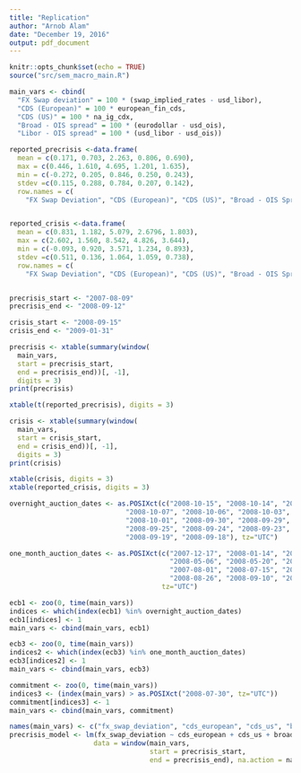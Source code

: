 ```yaml
---
title: "Replication"
author: "Arnob Alam"
date: "December 19, 2016"
output: pdf_document
---
```


```r
knitr::opts_chunk$set(echo = TRUE)
source("src/sem_macro_main.R")
```

```r

main_vars <- cbind(
  "FX Swap deviation" = 100 * (swap_implied_rates - usd_libor),
  "CDS (European)" = 100 * european_fin_cds,
  "CDS (US)" = 100 * na_ig_cdx,
  "Broad - OIS spread" = 100 * (eurodollar - usd_ois),
  "Libor - OIS spread" = 100 * (usd_libor - usd_ois))

reported_precrisis <-data.frame(
  mean = c(0.171, 0.703, 2.263, 0.806, 0.690),
  max = c(0.446, 1.610, 4.695, 1.201, 1.635),
  min = c(-0.272, 0.205, 0.846, 0.250, 0.243),
  stdev =c(0.115, 0.288, 0.784, 0.207, 0.142),
  row.names = c(
    "FX Swap Deviation", "CDS (European)", "CDS (US)", "Broad - OIS Spread","Libor - OIS Spread"))


reported_crisis <-data.frame(
  mean = c(0.831, 1.182, 5.079, 2.6796, 1.803),
  max = c(2.602, 1.560, 8.542, 4.826, 3.644),
  min = c(-0.093, 0.920, 3.571, 1.234, 0.893),
  stdev =c(0.511, 0.136, 1.064, 1.059, 0.738),
  row.names = c(
    "FX Swap Deviation", "CDS (European)", "CDS (US)", "Broad - OIS Spread","Libor - OIS Spread"))


precrisis_start <- "2007-08-09"
precrisis_end <- "2008-09-12"

crisis_start <- "2008-09-15"
crisis_end <- "2009-01-31"

precrisis <- xtable(summary(window(
  main_vars, 
  start = precrisis_start, 
  end = precrisis_end))[, -1], 
  digits = 3)
print(precrisis)

xtable(t(reported_precrisis), digits = 3)

crisis <- xtable(summary(window(
  main_vars, 
  start = crisis_start, 
  end = crisis_end))[, -1], 
  digits = 3)
print(crisis)

xtable(crisis, digits = 3)
xtable(reported_crisis, digits = 3)

```


```r
overnight_auction_dates <- as.POSIXct(c("2008-10-15", "2008-10-14", "2008-10-10", "2008-10-09",
                             "2008-10-07", "2008-10-06", "2008-10-03", "2008-10-02",
                             "2008-10-01", "2008-09-30", "2008-09-29", "2008-09-26",
                             "2008-09-25", "2008-09-24", "2008-09-23", "2008-09-22",
                             "2008-09-19", "2008-09-18"), tz="UTC")

one_month_auction_dates <- as.POSIXct(c("2007-12-17", "2008-01-14", "2008-03-25", "2008-04-22",
                                        "2008-05-06", "2008-05-20", "2008-06-03", "2008-06-17",
                                        "2007-08-01", "2008-07-15", "2008-07-29","2008-08-13", 
                                        "2008-08-26", "2008-09-10", "2008-09-23"), 
                                      tz="UTC") 

ecb1 <- zoo(0, time(main_vars))
indices <- which(index(ecb1) %in% overnight_auction_dates)
ecb1[indices] <- 1
main_vars <- cbind(main_vars, ecb1)

ecb3 <- zoo(0, time(main_vars))
indices2 <- which(index(ecb3) %in% one_month_auction_dates)
ecb3[indices2] <- 1
main_vars <- cbind(main_vars, ecb3)

commitment <- zoo(0, time(main_vars))
indices3 <- (index(main_vars) > as.POSIXct("2008-07-30", tz="UTC"))
commitment[indices3] <- 1
main_vars <- cbind(main_vars, commitment)

```
```r
names(main_vars) <- c("fx_swap_deviation", "cds_european", "cds_us", "broad_ois", "libor_ois", "ecb1", "ecb3", "commitment")
precrisis_model <- lm(fx_swap_deviation ~ cds_european + cds_us + broad_ois + libor_ois + ecb3 + commitment, 
                     data = window(main_vars, 
                                   start = precrisis_start, 
                                   end = precrisis_end), na.action = na.omit)
```